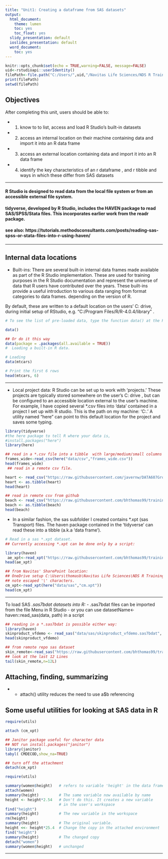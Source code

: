 ```yaml
---
title: "Unit1: Creating a dataframe from SAS datasets"
output:
  html_document:
    theme: lumen
    toc: yes
    toc_float: yes
  slidy_presentation: default
  ioslides_presentation: default
  word_document:
    toc: yes  
---
```


```r
knitr::opts_chunk$set(echo = TRUE,warning=FALSE, message=FALSE)
uid<-rstudioapi::userIdentity()
filePath<-file.path("C:/Users/",uid,"/Navitas Life Sciences/NDS R Training - Documents/General/Curriculum", fsep='/')
print(filePath)
setwd(filePath)

```


## Objectives

After completing this unit, users should be able to:

- (1)  know to to list, access and load R Studio's built-in datasets
- (2)  access an internal location on their machine containing data and import it into an R data frame
- (3)  access an external location containing data and import it into an R data frame
- (4)  identify the key characteristics of an r dataframe , and r tibble and ways in which these differ from SAS
datasets

***

#### R Studio is designed to read data from the local file system or from an accessible external file system. 

#### tidyverse, developed by R Studio, includes the HAVEN package to read SAS/SPSS/Stata files. This incorporates earlier work from the readr package.

#### see also: https://tutorials.methodsconsultants.com/posts/reading-sas-spss-or-stata-files-into-r-using-haven/

***

## Internal data locations

- Built-ins:  There are several built-in internal data frames made available as part of the R Studio implementation. These are used for training purposes in the R Studio documentation and represent the universe of data that R users have contributed over the years. These built-ins provide a useful introduction to various data ranging from format categories to data frames. depending on the version of R.  
 
By default, these are written to a default location on the users' C: drive, during initial setup of RStudio, e.g.  "C:/Program Files/R/R-4.0.4/library" .


```r
# To see the list of pre-loaded data, type the function data() at the R Studio console:

data()

## Or do it this way
data(package = .packages(all.available = TRUE))
#  Loading a built-in R data.

# Loading
data(mtcars)

# Print the first 6 rows
head(mtcars, 6)

```
***

- Local project data: R Studio can be set up to work with 'projects.'  These projects are typically stored somewhere on the user's C:\ drive , but can be configured to an accessible location external to the user's machine.  For example, I have copied several *.csv files into 'data\csv' contained in a project I set up with R studio. This is the path on my machine: 'C:\Users\thomasb\Documents\R\training\. ' A utility named "here" can point to this default location for the project and saves some typing. 

```r

library(tidyverse)
#the here package to tell R where your data is,
#install.packages("here")
library(here)

## read in a *.csv file into a tibble  with large/medium/small columns for each of 7 items
frames_wide<-read_csv(here("data/csv","frames_wide.csv"))
head(frames_wide)
 ## read in a remote csv file.

heart <- read_csv("https://raw.githubusercontent.com/javernw/DATA607GroupProjects/master/heart.csv")
heart <- as.tibble(heart)
head(heart)

## read in remote csv from github
beach <- read_csv("https://raw.githubusercontent.com/bhthomas99/training/main/data/csv/rain_temp_beachbugs.csv")
beach <- as.tibble(beach)
head(beach)


```

- In a similar fashion, the sas subfolder I created contains *.xpt (sas Transport) files.  The haven package contained in the 'tidyverse' can read these into a tibble (a.k.a 'data frame').  

```r

# Read in a sas *.xpt dataset. 
## Currently accessing *.xpt can be done only by a script:

library(haven)
 ae_xpt<-read_xpt("https://raw.githubusercontent.com/bhthomas99/training/main/data/sas/ae.xpt")
head(ae_xpt)

## from Navitas' SharePoint location:  
## OneDrive setup C:\Users\thomasb\Navitas Life Sciences\NDS R Training - Documents\General\Data
## note escaped '\' characters.
cm_xpt<-read_xpt(here("data/sas","cm.xpt"))
head(cm_xpt)


```
***

To load SAS *.sas7bdat datasets into R:
 - *.sas7bdat files can be imported from the file Menu in R Studio
 - or you can use datasetName<-haven::read_sas(data, path) in a script

```r

## reading in a *.sas7bdat is possible either way:
library(haven)
skinproduct_vfdemo <- read_sas("data/sas/skinproduct_vfdemo.sas7bdat",  NULL)
head(skinproduct_vfdemo)

## from remote repo sas dataset
skin_remote<-read_sas("https://raw.githubusercontent.com/bhthomas99/training/main/data/sas/skinproduct_vfdemo.sas7bdat",  NULL)
## look at the last 12 Lines
tail(skin_remote,n=12L)
```

##  Attaching, finding, summarizing
- - attach() utility reduces the need to use a$b referencing

## Some useful utilities for looking at SAS data in R

```r
require(utils)

attach (cm_xpt)

## Janitor package useful for character data
## NOT run install.packages("janitor")
library(janitor)
tabyl( CMDECOD,show_na=TRUE)

## turn off the attachment
detach(cm_xpt)
```

```r

require(utils)

summary(women$height)   # refers to variable 'height' in the data frame
attach(women)
summary(height)         # The same variable now available by name
height <- height*2.54   # Don't do this. It creates a new variable
                        # in the user's workspace
find("height")
summary(height)         # The new variable in the workspace
rm(height)
summary(height)         # The original variable.
height <<- height*25.4  # Change the copy in the attached environment
find("height")
summary(height)         # The changed copy
detach("women")
summary(women$height)   # unchanged

```
***
